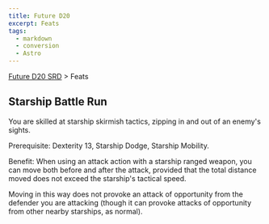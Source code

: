 ```yaml
---
title: Future D20
excerpt: Feats
tags:
  - markdown
  - conversion
  - Astro
---
```






[Future D20 SRD]( / ) > Feats




## Starship Battle Run


You are skilled at starship skirmish tactics, zipping in and out of an enemy's sights.


Prerequisite: Dexterity 13, Starship Dodge, Starship Mobility.


Benefit: When using an attack action with a starship ranged weapon, you can move both before and after the attack, provided that the total distance moved does not exceed the starship's tactical speed.


Moving in this way does not provoke an attack of opportunity from the defender you are attacking (though it can provoke attacks of opportunity from other nearby starships, as normal).



